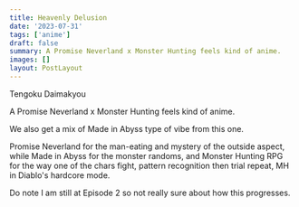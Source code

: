 ```yaml
---
title: Heavenly Delusion
date: '2023-07-31'
tags: ['anime']
draft: false
summary: A Promise Neverland x Monster Hunting feels kind of anime.
images: []
layout: PostLayout
---
```


Tengoku Daimakyou

A Promise Neverland x Monster Hunting feels kind of anime.

We also get a mix of Made in Abyss type of vibe from this one.

Promise Neverland for the man-eating and mystery of the outside aspect, while Made in Abyss for the monster randoms, and Monster Hunting RPG for the way one of the chars fight, pattern recognition then trial repeat, MH in Diablo's hardcore mode.

Do note I am still at Episode 2 so not really sure about how this progresses.
